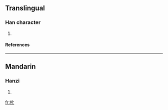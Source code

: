 ==Translingual==
===Han character===
{{Han char|rn=75|rad=木|as=02|sn=6|four=5101<sub>0</sub>|canj=木心 (DP)}}
# {{defn|Han|sort=木02}}
====References====
{{Han ref|kx=0510.150|dkj=14438|dj=0894.120|hdz=21156.010|uh=673C|ud=26428|bh=C9F5|bd=51701}}

----
==Mandarin==
===Hanzi===
{{cmn-hanzi|pin=[[bǐ]] (bi3)|wg=pi<sup>3</sup>}}
# {{defn|Mandarin}}

[[fr:朼]]